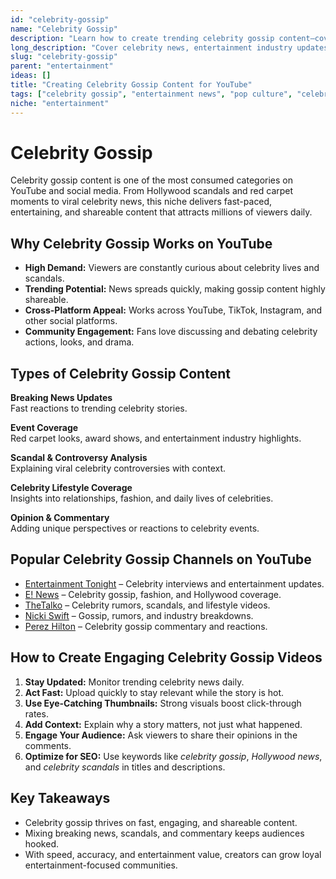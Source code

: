 ```yaml
---
id: "celebrity-gossip"
name: "Celebrity Gossip"
description: "Learn how to create trending celebrity gossip content—covering entertainment news, scandals, pop culture updates, and viral moments."
long_description: "Cover celebrity news, entertainment industry updates, and pop culture"
slug: "celebrity-gossip"
parent: "entertainment"
ideas: []
title: "Creating Celebrity Gossip Content for YouTube"
tags: ["celebrity gossip", "entertainment news", "pop culture", "celebrity scandals", "Hollywood updates", "viral moments"]
niche: "entertainment"
---
```


# Celebrity Gossip

Celebrity gossip content is one of the most consumed categories on YouTube and social media. From Hollywood scandals and red carpet moments to viral celebrity news, this niche delivers fast-paced, entertaining, and shareable content that attracts millions of viewers daily.

## Why Celebrity Gossip Works on YouTube

- **High Demand:** Viewers are constantly curious about celebrity lives and scandals.  
- **Trending Potential:** News spreads quickly, making gossip content highly shareable.  
- **Cross-Platform Appeal:** Works across YouTube, TikTok, Instagram, and other social platforms.  
- **Community Engagement:** Fans love discussing and debating celebrity actions, looks, and drama.  

## Types of Celebrity Gossip Content

**Breaking News Updates**  
Fast reactions to trending celebrity stories.  

**Event Coverage**  
Red carpet looks, award shows, and entertainment industry highlights.  

**Scandal & Controversy Analysis**  
Explaining viral celebrity controversies with context.  

**Celebrity Lifestyle Coverage**  
Insights into relationships, fashion, and daily lives of celebrities.  

**Opinion & Commentary**  
Adding unique perspectives or reactions to celebrity events.  

## Popular Celebrity Gossip Channels on YouTube

- [Entertainment Tonight](https://www.youtube.com/@EntertainmentTonight) – Celebrity interviews and entertainment updates.  
- [E! News](https://www.youtube.com/@enews) – Celebrity gossip, fashion, and Hollywood coverage.  
- [TheTalko](https://www.youtube.com/@TheTalko) – Celebrity rumors, scandals, and lifestyle videos.  
- [Nicki Swift](https://www.youtube.com/@NickiSwift) – Gossip, rumors, and industry breakdowns.  
- [Perez Hilton](https://www.youtube.com/@PerezHilton) – Celebrity gossip commentary and reactions.  

## How to Create Engaging Celebrity Gossip Videos

1. **Stay Updated:** Monitor trending celebrity news daily.  
2. **Act Fast:** Upload quickly to stay relevant while the story is hot.  
3. **Use Eye-Catching Thumbnails:** Strong visuals boost click-through rates.  
4. **Add Context:** Explain why a story matters, not just what happened.  
5. **Engage Your Audience:** Ask viewers to share their opinions in the comments.  
6. **Optimize for SEO:** Use keywords like *celebrity gossip*, *Hollywood news*, and *celebrity scandals* in titles and descriptions.  

## Key Takeaways

- Celebrity gossip thrives on fast, engaging, and shareable content.  
- Mixing breaking news, scandals, and commentary keeps audiences hooked.  
- With speed, accuracy, and entertainment value, creators can grow loyal entertainment-focused communities.  
